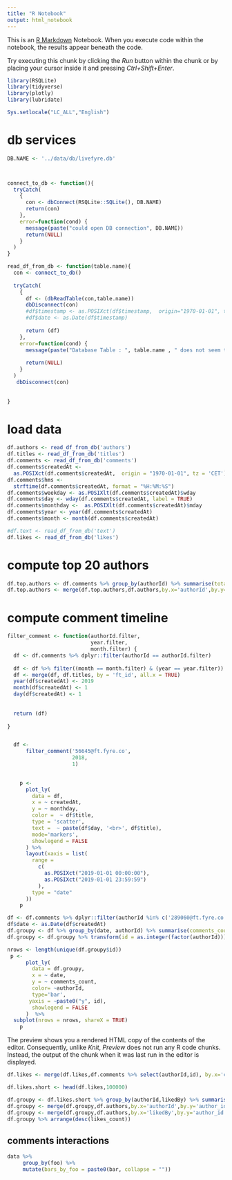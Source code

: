 ```yaml
---
title: "R Notebook"
output: html_notebook
---
```


This is an [R Markdown](http://rmarkdown.rstudio.com) Notebook. When you execute code within the notebook, the results appear beneath the code. 

Try executing this chunk by clicking the *Run* button within the chunk or by placing your cursor inside it and pressing *Ctrl+Shift+Enter*. 
```r
library(RSQLite)
library(tidyverse)
library(plotly)
library(lubridate)

Sys.setlocale("LC_ALL","English")
```


# db services
```r


DB.NAME <- '../data/db/livefyre.db'



connect_to_db <- function(){
  tryCatch(
    {
      con <- dbConnect(RSQLite::SQLite(), DB.NAME)
      return(con)
    },
    error=function(cond) {
      message(paste("could open DB connection", DB.NAME))
      return(NULL)
    }
  )
}

read_df_from_db <- function(table.name){
  con <- connect_to_db()
  
  tryCatch(
    {
      df <- (dbReadTable(con,table.name))
      dbDisconnect(con)
      #df$timestamp <- as.POSIXct(df$timestamp,  origin="1970-01-01", tz = 'CET')
      #df$date <- as.Date(df$timestamp)
     
      return (df)
    },
    error=function(cond) {
      message(paste("Database Table : ", table.name , " does not seem to exist:"))
     
      return(NULL)
    }
  ) 
   dbDisconnect(con)
  
 
}


```

# load data
```r
df.authors <- read_df_from_db('authors')
df.titles <- read_df_from_db('titles')
df.comments <- read_df_from_db('comments')
df.comments$createdAt <-
  as.POSIXct(df.comments$createdAt,  origin = "1970-01-01", tz = 'CET')
df.comments$hms <-
  strftime(df.comments$createdAt, format = "%H:%M:%S")
df.comments$weekday <- as.POSIXlt(df.comments$createdAt)$wday
df.comments$day <- wday(df.comments$createdAt, label = TRUE)
df.comments$monthday <-  as.POSIXlt(df.comments$createdAt)$mday
df.comments$year <- year(df.comments$createdAt)
df.comments$month <- month(df.comments$createdAt)

#df.text <- read_df_from_db('text')
df.likes <- read_df_from_db('likes')
```

# compute top 20 authors
```r
df.top.authors <- df.comments %>% group_by(authorId) %>% summarise(total_comments = n()) %>% top_n(20)
df.top.authors <- merge(df.top.authors,df.authors,by.x='authorId',by.y='author_id',all.x = TRUE) %>% dplyr::arrange(desc(total_comments))

```

# compute comment timeline

```r

filter_comment <- function(authorId.filter,
                           year.filter,
                           month.filter) {
  df <- df.comments %>% dplyr::filter(authorId == authorId.filter)
  
  df <- df %>% filter((month == month.filter) & (year == year.filter))
  df <- merge(df, df.titles, by = 'ft_id', all.x = TRUE)
  year(df$createdAt) <- 2019
  month(df$createdAt) <- 1
  day(df$createdAt) <- 1
  
  
  return (df)
  
}



```

```r

  df <-
      filter_comment('56645@ft.fyre.co',
                     2018,
                     1)
  
```

```r
  
    p <-
      plot_ly(
        data = df,
        x = ~ createdAt,
        y = ~ monthday,
        color =  ~ df$title,
        type = 'scatter',
        text =  ~ paste(df$day, '<br>', df$title),
        mode='markers',
        showlegend = FALSE
      ) %>%
      layout(xaxis = list(
        range =
          c(
            as.POSIXct("2019-01-01 00:00:00"),
            as.POSIXct("2019-01-01 23:59:59")
          ),
        type = "date"
      ))
    p
```
```r
df <- df.comments %>% dplyr::filter(authorId %in% c('289060@ft.fyre.co','56645@ft.fyre.co', '4137934@ft.fyre.co'))
df$date <- as.Date(df$createdAt)
df.groupy <- df %>% group_by(date, authorId) %>% summarise(comments_count = n())
df.groupy <- df.groupy %>% transform(id = as.integer(factor(authorId))) 


```

```r

nrows <- length(unique(df.groupy$id))
 p <-
      plot_ly(
        data = df.groupy,
        x = ~ date,
        y = ~ comments_count,
        color= ~authorId,
        type='bar',
       yaxis = ~paste0("y", id),
        showlegend = FALSE
      )  %>%
  subplot(nrows = nrows, shareX = TRUE)
    p
```

The preview shows you a rendered HTML copy of the contents of the editor. Consequently, unlike *Knit*, *Preview* does not run any R code chunks. Instead, the output of the chunk when it was last run in the editor is displayed.
```r
df.likes <- merge(df.likes,df.comments %>% select(authorId,id), by.x='comment_id', by.y='id')

df.likes.short <- head(df.likes,100000)
```
```r
df.groupy <- df.likes.short %>% group_by(authorId,likedBy) %>% summarise(likes_count = n())
df.groupy <- merge(df.groupy,df.authors,by.x='authorId',by.y='author_id')
df.groupy <- merge(df.groupy,df.authors,by.x='likedBy',by.y='author_id', suffixes=c('author','liker'))
df.groupy %>% arrange(desc(likes_count))
```

## comments interactions
```r
data %>% 
     group_by(foo) %>% 
     mutate(bars_by_foo = paste0(bar, collapse = "")) 
```


